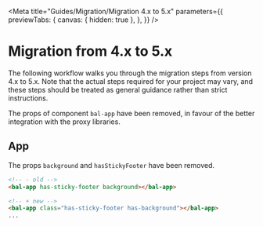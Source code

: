 
<Meta
  title="Guides/Migration/Migration 4.x to 5.x"
  parameters={{
    previewTabs: {
      canvas: { hidden: true },
    },
  }}
/>

# Migration from 4.x to 5.x

The following workflow walks you through the migration steps from version 4.x to 5.x.
Note that the actual steps required for your project may vary, and these steps should be treated as general guidance rather than strict instructions.

The props of component `bal-app` have been removed, in favour of the better integration with the proxy libraries.

## App

The props `background` and `hasStickyFooter` have been removed.

```html
<!-- - old -->
<bal-app has-sticky-footer background></bal-app>

<!-- + new -->
<bal-app class="has-sticky-footer has-background"></bal-app>
...
```

<bal-doc-github link="/stories/Guides/Migration/04-migration-from-4x-to-5x.stories.mdx"></bal-doc-github>
